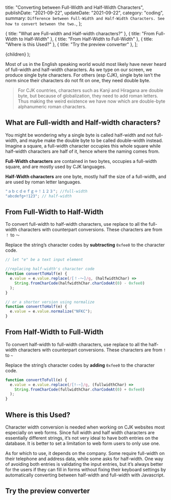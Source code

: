 
  title: "Converting between Full-Width and Half-Width Characters",
  publishDate: "2021-09-22",
  updateDate: "2021-09-22",
  category: "coding",
  summary: `Difference between Full-Width and Half-Width Characters. See how to convert between the two.`,
};

  { title: "What are Full-width and Half-width characters?" },
  { title: "From Full-Width to Half-Width" },
  { title: "From Half-Width to Full-Width" },
  { title: "Where is this Used?" },
  { title: "Try the preview converter" },
];

  <BlogLayout toc={toc} meta={meta}>
    {children}
  </BlogLayout>
);

Most of us in the English speaking world would most likely have never heard of full-width and half-width characters. As we type on our screen, we produce single byte characters. For others (esp CJK), single byte isn’t the norm since their characters do not fit on one, they need double byte.

> For CJK countries, characters such as Kanji and Hiragana are double byte, but because of globalization, they need to add roman letters. Thus making the weird existence we have now which are double-byte alphanumeric roman characters.

## What are Full-width and Half-width characters?

You might be wondering why a single byte is called half-width and not full-width, and maybe make the double byte to be called double-width instead. Imagine a square, a full-width character occupies this whole square while half-width characters are half of it, hence where the naming comes from.

**Full-Width characters** are contained in two bytes, occupies a full-width square, and are mostly used by CJK languages.

**Half-Width characters** are one byte, mostly half the size of a full-width, and are used by roman letter languages.

```js
"ａｂｃｄｅｆｇ＋！１２３"; //full-width
"abcdefg+!123"; // half-width
```

## From Full-Width to Half-Width

To convert full-width to half-width characters, use replace to all the full-width characters with counterpart conversions. These characters are from `！` to `～`

Replace the string’s character codes by **subtracting** `0xfee0` to the character code.

```js
// let "e" be a text input element

//replacing half-width's character code
function convertToHalf(e) {
  e.value = e.value.replace(/[！-～]/g, (halfwidthChar) =>
    String.fromCharCode(halfwidthChar.charCodeAt(0) - 0xfee0)
  );
}

// or a shorter version using normalize
function convertToHalf(e) {
  e.value = e.value.normalize("NFKC");
}
```

## From Half-Width to Full-Width

To convert half-width to full-width characters, use replace to all the half-width characters with counterpart conversions. These characters are from `!` to `~`

Replace the string’s character codes by **adding** `0xfee0` to the character code.

```js
function convertToFull(e) {
  e.value = e.value.replace(/[!-~]/g, (fullwidthChar) =>
    String.fromCharCode(fullwidthChar.charCodeAt(0) + 0xfee0)
  );
}
```

## Where is this Used?

Character width conversion is needed when working on CJK websites most especially on web forms. Since full width and half width characters are essentially different strings, it’s not very ideal to have both entries on the database. It is better to set a limitation to web form users to only use one.

As for which to use, it depends on the company. Some require full-width on their telephone and address data, while some asks for half-width. One way of avoiding both entries is validating the input entries, but it’s always better for the users if they can fill in forms without fixing their keyboard settings by automatically converting between half-width and full-width with Javascript.

## Try the preview converter

<CodePreview height="300" hash="dyRZbjL" />
